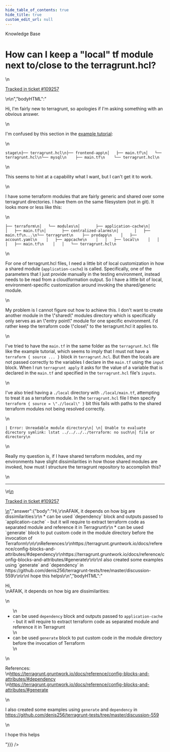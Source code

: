 ```yaml
---
hide_table_of_contents: true
hide_title: true
custom_edit_url: null
---
```



<CenterLayout>
<span className="searchCategory">Knowledge Base</span>
<h1>How can I keep a &quot;local&quot; tf module next to/close to the terragrunt.hcl?</h1>
<GitHub discussion={{"id":"D_kwDOF8slf84AQzG_","number":559,"author":{"login":"pieterbreed"},"title":"How can I keep a \"local\" tf module next to/close to the terragrunt.hcl?","body":"\nHi, I'm fairly new to terragrunt, so apologies if I'm asking something with an obvious answer.\r\n\r\nI'm confused by this section in the [example tutorial](https://terragrunt.gruntwork.io/docs/getting-started/quick-start/):\r\n\r\n```\r\nstage\r\n├── terragrunt.hcl\r\n├── frontend-app\r\n│   ├── main.tf\r\n│   └── terragrunt.hcl\r\n└── mysql\r\n    ├── main.tf\r\n    └── terragrunt.hcl\r\n```\r\n\r\nThis seems to hint at a capability what I want, but I can't get it to work.\r\n\r\nI have some terraform modules that are fairly generic and shared over some terragrunt directories. I have them on the same filesystem (not in git). It looks more or less like this:\r\n\r\n```\r\n├── terraform\r\n│   └── modules\r\n│       ├── application-cache\r\n│       │   ├── main.tf\r\n│       ├── centralized-alarms\r\n│       │   ├── main.tf\r\n...\r\n└── terragrunt\r\n    ├── prodapp\r\n    │   ├── account.yaml\r\n    │   ├── appcache\r\n    │   │   ├── local\r\n    │   │   │   ├── main.tf\r\n    │   │   └── terragrunt.hcl\r\n```\r\n\r\nFor one of terragrunt.hcl files, I need a little bit of local customization in how a shared module (`application-cache`) is called. Specifically, one of the parameters that I just provide manually in the testing environment, instead needs to be read from a cloudformation output. So I have a little bit of local, environment-specific customization around invoking the shared/generic module. \r\n\r\nMy problem is I cannot figure out how to achieve this. I don't want to create another module in the \"shared\" modules directory which is specifically only serves as an \"entry point\" module for one specific environment. I'd rather keep the terraform code \"close\" to the terragrunt.hcl it applies to.\r\n\r\nI've tried to have the `main.tf` in the same folder as the `terragrunt.hcl` file like the example tutorial, which seems to imply that I must not have a `terraform { source ... }` block in `terragrunt.hcl`. But then the locals are not passed correctly to the variables I declare in the `main.tf` using the `input` block. When I run `terragrunt apply` it asks for the value of a variable that is declared in the `main.tf` and specified in the `terragrunt.hcl` file's `inputs`.\r\n\r\nI've also tried having a `./local` directory with `./local/main.tf`, attempting to treat it as a terraform module. In the `terragrunt.hcl` file I then specify `terraform { source = \".//local\" }` bit this fails with paths to the shared terraform modules not being resolved correctly.\r\n\r\n```\r\n| Error: Unreadable module directory\r\n│ \r\n│ Unable to evaluate directory symlink: lstat ../../../../terraform: no such\r\n│ file or directory\r\n```\r\n\r\nReally my question is, if I have shared terraform modules, and my environments have slight dissimilarities in how those shared modules are invoked, how must I structure the terragrunt repository to accomplish this?\n\n---\n\n<ins datetime=\"2022-09-19T11:55:36Z\">\n  <p><a href=\"https://support.gruntwork.io/hc/requests/109257\">Tracked in ticket #109257</a></p>\n</ins>\n","bodyHTML":"<p dir=\"auto\">Hi, I'm fairly new to terragrunt, so apologies if I'm asking something with an obvious answer.</p>\n<p dir=\"auto\">I'm confused by this section in the <a href=\"https://terragrunt.gruntwork.io/docs/getting-started/quick-start/\" rel=\"nofollow\">example tutorial</a>:</p>\n<div class=\"snippet-clipboard-content notranslate position-relative overflow-auto\" data-snippet-clipboard-copy-content=\"stage\n├── terragrunt.hcl\n├── frontend-app\n│   ├── main.tf\n│   └── terragrunt.hcl\n└── mysql\n    ├── main.tf\n    └── terragrunt.hcl\"><pre class=\"notranslate\"><code>stage\n├── terragrunt.hcl\n├── frontend-app\n│   ├── main.tf\n│   └── terragrunt.hcl\n└── mysql\n    ├── main.tf\n    └── terragrunt.hcl\n</code></pre></div>\n<p dir=\"auto\">This seems to hint at a capability what I want, but I can't get it to work.</p>\n<p dir=\"auto\">I have some terraform modules that are fairly generic and shared over some terragrunt directories. I have them on the same filesystem (not in git). It looks more or less like this:</p>\n<div class=\"snippet-clipboard-content notranslate position-relative overflow-auto\" data-snippet-clipboard-copy-content=\"├── terraform\n│   └── modules\n│       ├── application-cache\n│       │   ├── main.tf\n│       ├── centralized-alarms\n│       │   ├── main.tf\n...\n└── terragrunt\n    ├── prodapp\n    │   ├── account.yaml\n    │   ├── appcache\n    │   │   ├── local\n    │   │   │   ├── main.tf\n    │   │   └── terragrunt.hcl\"><pre class=\"notranslate\"><code>├── terraform\n│   └── modules\n│       ├── application-cache\n│       │   ├── main.tf\n│       ├── centralized-alarms\n│       │   ├── main.tf\n...\n└── terragrunt\n    ├── prodapp\n    │   ├── account.yaml\n    │   ├── appcache\n    │   │   ├── local\n    │   │   │   ├── main.tf\n    │   │   └── terragrunt.hcl\n</code></pre></div>\n<p dir=\"auto\">For one of terragrunt.hcl files, I need a little bit of local customization in how a shared module (<code class=\"notranslate\">application-cache</code>) is called. Specifically, one of the parameters that I just provide manually in the testing environment, instead needs to be read from a cloudformation output. So I have a little bit of local, environment-specific customization around invoking the shared/generic module.</p>\n<p dir=\"auto\">My problem is I cannot figure out how to achieve this. I don't want to create another module in the \"shared\" modules directory which is specifically only serves as an \"entry point\" module for one specific environment. I'd rather keep the terraform code \"close\" to the terragrunt.hcl it applies to.</p>\n<p dir=\"auto\">I've tried to have the <code class=\"notranslate\">main.tf</code> in the same folder as the <code class=\"notranslate\">terragrunt.hcl</code> file like the example tutorial, which seems to imply that I must not have a <code class=\"notranslate\">terraform { source ... }</code> block in <code class=\"notranslate\">terragrunt.hcl</code>. But then the locals are not passed correctly to the variables I declare in the <code class=\"notranslate\">main.tf</code> using the <code class=\"notranslate\">input</code> block. When I run <code class=\"notranslate\">terragrunt apply</code> it asks for the value of a variable that is declared in the <code class=\"notranslate\">main.tf</code> and specified in the <code class=\"notranslate\">terragrunt.hcl</code> file's <code class=\"notranslate\">inputs</code>.</p>\n<p dir=\"auto\">I've also tried having a <code class=\"notranslate\">./local</code> directory with <code class=\"notranslate\">./local/main.tf</code>, attempting to treat it as a terraform module. In the <code class=\"notranslate\">terragrunt.hcl</code> file I then specify <code class=\"notranslate\">terraform { source = \".//local\" }</code> bit this fails with paths to the shared terraform modules not being resolved correctly.</p>\n<div class=\"snippet-clipboard-content notranslate position-relative overflow-auto\" data-snippet-clipboard-copy-content=\"| Error: Unreadable module directory\n│ \n│ Unable to evaluate directory symlink: lstat ../../../../terraform: no such\n│ file or directory\"><pre class=\"notranslate\"><code>| Error: Unreadable module directory\n│ \n│ Unable to evaluate directory symlink: lstat ../../../../terraform: no such\n│ file or directory\n</code></pre></div>\n<p dir=\"auto\">Really my question is, if I have shared terraform modules, and my environments have slight dissimilarities in how those shared modules are invoked, how must I structure the terragrunt repository to accomplish this?</p>\n<hr>\n<ins datetime=\"2022-09-19T11:55:36Z\">\n  <p dir=\"auto\"><a href=\"https://support.gruntwork.io/hc/requests/109257\" rel=\"nofollow\">Tracked in ticket #109257</a></p>\n</ins>","answer":{"body":"Hi,\r\nAFAIK, it depends on how big are dissimilarities:\r\n * can be used `dependency` block and outputs passed to `application-cache` - but it will require to extract terraform code as separated module and reference it in Terragrunt\r\n * can be used `generate` block to put custom code in the module directory before the invocation of Terraform\r\n\r\nReferences:\r\nhttps://terragrunt.gruntwork.io/docs/reference/config-blocks-and-attributes/#dependency\r\nhttps://terragrunt.gruntwork.io/docs/reference/config-blocks-and-attributes/#generate\r\n\r\nI also created some examples using `generate` and `dependency` in https://github.com/denis256/terragrunt-tests/tree/master/discussion-559\r\n\r\nI hope this helps\r\n","bodyHTML":"<p dir=\"auto\">Hi,<br>\nAFAIK, it depends on how big are dissimilarities:</p>\n<ul dir=\"auto\">\n<li>can be used <code class=\"notranslate\">dependency</code> block and outputs passed to <code class=\"notranslate\">application-cache</code> - but it will require to extract terraform code as separated module and reference it in Terragrunt</li>\n<li>can be used <code class=\"notranslate\">generate</code> block to put custom code in the module directory before the invocation of Terraform</li>\n</ul>\n<p dir=\"auto\">References:<br>\n<a href=\"https://terragrunt.gruntwork.io/docs/reference/config-blocks-and-attributes/#dependency\" rel=\"nofollow\">https://terragrunt.gruntwork.io/docs/reference/config-blocks-and-attributes/#dependency</a><br>\n<a href=\"https://terragrunt.gruntwork.io/docs/reference/config-blocks-and-attributes/#generate\" rel=\"nofollow\">https://terragrunt.gruntwork.io/docs/reference/config-blocks-and-attributes/#generate</a></p>\n<p dir=\"auto\">I also created some examples using <code class=\"notranslate\">generate</code> and <code class=\"notranslate\">dependency</code> in <a href=\"https://github.com/denis256/terragrunt-tests/tree/master/discussion-559\">https://github.com/denis256/terragrunt-tests/tree/master/discussion-559</a></p>\n<p dir=\"auto\">I hope this helps</p>"}}} />

</CenterLayout>
  

<!-- ##DOCS-SOURCER-START
{
  "sourcePlugin": "github-discussions",
  "hash": "514821397c030d285cc1b08e0e59fc2d"
}
##DOCS-SOURCER-END -->
